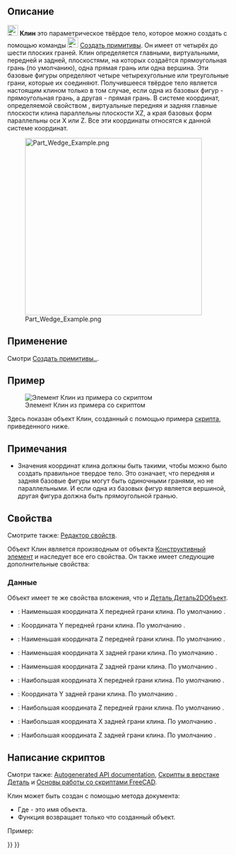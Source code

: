 <languages/>

{{Docnav/ru
|[[Part_Prism/ru|Призма]]
|[[Part_Helix/ru|Спираль винтовая]]
|[[Part_Workbench/ru|Деталь]]
|IconL=Part_Prism.svg
|IconR=Part_Helix.svg
|IconC=Workbench_Part.svg
}}

{{GuiCommand/ru
|Name=Part Wedge
|Name/ru=Клин
|MenuLocation=Деталь → Создать примитивы... → Клин
|Workbenches=[[Part_Workbench/ru|Деталь]]
|SeeAlso=[[Part_Primitives/ru|Создать примитивы]]
}}

<span id="Description"></span>
== Описание ==

[[Image:Part_Wedge.svg|24px]] '''Клин''' это параметрическое твёрдое тело, которое можно создать с помощью команды [[Image:Part_Primitives.svg|24px]] [[Part_Primitives/ru|Создать примитивы]]. Он имеет от четырёх до шести плоских граней. Клин определяется главными, виртуальными, передней и задней, плоскостями, на которых создаётся прямоугольная грань (по умолчанию), одна прямая грань или одна вершина. Эти базовые фигуры определяют четыре четырехугольные или треугольные грани, которые их соединяют. Получившееся твёрдое тело является настоящим клином только в том случае, если одна из базовых фигур - прямоугольная грань, а другая - прямая грань. В системе координат, определяемой свойством {{PropertyData|Размещение}}, виртуальные передняя и задняя главные плоскости клина параллельны плоскости XZ, а края базовых форм параллельны оси X или Z. Все эти координаты относятся к данной системе координат.

[[Image:Part_Wedge_Example.png|400px]]

<span id="Usage"></span>
== Применение ==

Смотри [[Part_Primitives#Usage/ru|Создать примитивы..]].

<span id="Example"></span>
== Пример ==

[[Image:Part_Wedge_Scripting_Example.png|thumb|Элемент Клин из примера со скриптом]]

Здесь показан объект Клин, созданный с помощью примера [[#Scripting|скрипта]], приведенного ниже.

<span id="Notes"></span>
== Примечания ==

* Значения координат клина должны быть такими, чтобы можно было создать правильное твердое тело. Это означает, что передняя и задняя базовые фигуры могут быть одиночными гранями, но не параллельными. И если одна из базовых фигур является вершиной, другая фигура должна быть прямоугольной гранью.

<span id="Properties"></span>
== Свойства ==

Смотрите также: [[property_editor/ru|Редактор свойств]].

Объект Клин является производным от объекта [[Part_Feature/ru|Конструктивный элемент]] и наследует все его свойства. Он также имеет следующие дополнительные свойства:

<span id="Data"></span>
=== Данные ===

{{TitleProperty|Вложение}}

Объект имеет те же свойства вложения, что и [[Part_Part2DObject#Data/ru|Деталь Деталь2DОбъект]].

{{TitleProperty|Клин}}

* {{PropertyData|Xmin|Расстояние}}: Наименьшая координата X передней грани клина. По умолчанию {{Value|0мм}}.
* {{PropertyData|Ymin|Расстояние}}: Координата Y передней грани клина. По умолчанию {{Value|0мм}}.
* {{PropertyData|Zmin|Расстояние}}: Наименьшая координата Z передней грани клина. По умолчанию {{Value|0мм}}.
* {{PropertyData|X2min|Расстояние}}: Наименьшая координата X задней грани клина. По умолчанию {{Value|2мм}}.
* {{PropertyData|Z2min|Расстояние}}: Наименьшая координата Z задней грани клина. По умолчанию {{Value|2мм}}.
* {{PropertyData|Xmax|Расстояние}}: Наибольшая координата X передней грани клина. По умолчанию {{Value|10мм}}.
* {{PropertyData|Ymax|Расстояние}}: Координата Y задней грани клина. По умолчанию {{Value|10мм}}.
* {{PropertyData|Zmax|Расстояние}}: Наибольшая координата Z передней грани клина. По умолчанию {{Value|10мм}}.
* {{PropertyData|X2max|Расстояние}}: Наибольшая координата X задней грани клина. По умолчанию {{Value|8мм}}.
* {{PropertyData|Z2max|Расстояние}}: Наибольшая координата Z задней грани клина. По умолчанию {{Value|8мм}}.

<span id="Scripting"></span>
== Написание скриптов ==

Смотри также: [https://freecad.github.io/SourceDoc/ Autogenerated API documentation], [[Part_scripting/ru|Скрипты в верстаке Деталь]] и [[FreeCAD_Scripting_Basics/ru|Основы работы со скриптами FreeCAD]].

Клин может быть создан с помощью метода {{Incode|addObject()}} документа:

{{Code|code=
wedge = FreeCAD.ActiveDocument.addObject("Part::Wedge", "myWedge")
}}

* Где{{Incode|"myWedge"}} - это имя объекта.
* Функция возвращает только что созданный объект.

Пример:

{{Code|code=
import FreeCAD as App

doc = App.activeDocument()

wedge = doc.addObject("Part::Wedge", "myWedge")
wedge.Xmin = 1
wedge.Ymin = 2
wedge.Zmin = 3
wedge.X2min = 4
wedge.Z2min = 6
wedge.Xmax = 15
wedge.Ymax = 20
wedge.Zmax = 55
wedge.X2max = 10
wedge.Z2max = 12
wedge.Placement = App.Placement(App.Vector(1, 2, 3), App.Rotation(75, 60, 30))

doc.recompute()
}}


{{Docnav/ru
|[[Part_Prism/ru|Призма]]
|[[Part_Helix/ru|Спираль винтовая]]
|[[Part_Workbench/ru|Верстак Part]]
|IconL=Part_Prism.svg
|IconR=Part_Helix.svg
|IconC=Workbench_Part.svg
}}

{{Part_Tools_navi{{#translation:}}}}
{{Userdocnavi{{#translation:}}}}